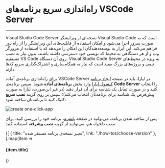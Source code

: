 

<Layout>
<Head>
<title>مستندات راه‌اندازی سریع برنامه‌های VSCode Server - لیارا</title>
</Head>

# راه‌اندازی سریع برنامه‌های VSCode Server
<hr className="mb-2" />

Visual Studio Code Server نسخه‌ای از ویرایشگر Visual Studio Code است که به صورت سرور اجرا می‌شود و امکان استفاده از قابلیت‌های این ویرایشگر را از راه دور فراهم می‌کند. این ابزار به توسعه‌دهندگان این امکان را می‌دهد که با استفاده از مرورگر وب و از هر دستگاهی به محیط کد نویسی خود دسترسی داشته باشند، بدون نیاز به نصب مستقیم VS Code روی آن دستگاه. Visual Studio Code Server به ویژه در محیط‌های تیمی و پروژه‌های بزرگ مفید است که نیاز به همگام‌سازی و اشتراک‌گذاری سریع کدها دارند.







<div className="h-4" />

برای راه‌اندازی برنامه‌ی آماده VSCode Server در لیارا، باید در صفحه <a href="https://console.liara.ir/apps/create" className="text-[#2196f3] ">ایجاد برنامه‌ کنسول لیارا</a> وارد بخش <b>برنامه‌های آماده</b> شوید.
سپس برنامه‌ی <b>Code Server</b> 
را انتخاب کنید و در صورت تمایل یک شناسه برای آن قرار دهید (در غیر این‌صورت، لیارا به صورت پیش‌فرض یک شناسه برای برنامه‌تان انتخاب می‌کند)؛ سپس بر روی گزینه **نصب سریع** کلیک کنید تا برنامه‌تان ساخته شود:
<div className="h-4" />
<img src="https://files.liara.ir/docs/vscode/create-vscode-one-click-app.gif" alt="create one-click-app" />

<div className="h-4" />

پس از ساخته شدن برنامه، می‌توانید در صفحه <a href="https://console.liara.ir/apps" className="text-[#2196f3] ">پلتفرم</a>، برنامه خود را بررسی کنید. برای نصب دلخواه هم، می‌توانید از گزینه **نصب پیشرفته** استفاده کنید. 

<Section id="see-also" title="همچنین بخوانید:" />

<div className='h-2' />
<div className="grid md:grid-cols-1 gap-4">
            {[
      {
        title: "تغییر نسخه‌ی برنامه مستقر شده",
        link: "./how-tos/choose-version"
      },
  ].map(item =>
    <Link href={item.link}>
    <Card className="flex cursor-pointer w-full items-center justify-between">
        <div className="flex items-center gap-3">
        <h4>
            {item.title}
        </h4>
        </div>
        <GoArrowLeft className="ml-1" />
    </Card>
    </Link>
            )}
</div>


</Layout>